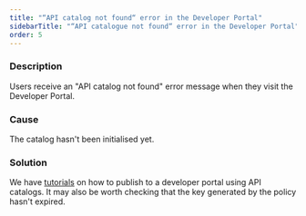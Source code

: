 ```yaml
---
title: "“API catalog not found“ error in the Developer Portal"
sidebarTitle: "“API catalogue not found“ error in the Developer Portal"
order: 5
---
```


### Description

Users receive an "API catalog not found" error message when they visit the Developer Portal.

### Cause

The catalog hasn't been initialised yet.

### Solution

We have [tutorials](https://tyk.io/docs/tyk-developer-portal/tutorials/) on how to publish to a developer portal using API catalogs. It may also be worth checking that the key generated by the policy hasn't expired.